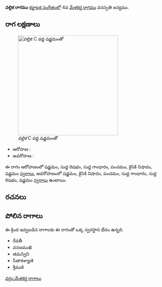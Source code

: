 {{Infobox ragam
	| name          	= వల్లిక
	| synonym	    	= 
	| mela          	= 
	| chakra        	= 
	| janaka        	= 
	| type          	= ఔదవ
	| arohanam      	= {{svaraC|S|R1|G1|P|N2|S'}} 
	| avarohanam    	= {{svaraC|S'|N2|P|G1|R1|S}}
	| jeeva         	=
	| chhaya        	=
	| nyasa         	=
	| vishesha      	= 
	| equivalent  		= 
}}
{{కర్ణాటక సంగీత రాగాలు}}
'''వల్లిక రాగము''' [[కర్ణాటక సంగీతం]]లో 4వ [[మేళకర్త రాగము]] వనస్పతి జన్యము. 


==రాగ లక్షణాలు==
[[Image:vallika_kb2wiki.png|thumb|right|316px|''వల్లిక'' C వద్ద షడ్జమంతో]]

* ఆరోహణ : {{svaraC|S|R1|G1|P|N2|S'}} 
* అవరోహణ : {{svaraC|S'|N2|P|G1|R1|S}}

ఈ రాగం ఆరోహణంలో షడ్జమం, సుద్ద  రిషభం, సుద్ద  గాంధారం, పంచమం, కైసికి నిషాదం, షడ్జమం [[స్వరాలు]], అవరోహణంలో షడ్జమం, కైసికి నిషాదం, పంచమం, సుద్ద  గాంధారం, సుద్ద  రిషభం, షడ్జమం [[స్వరాలు]] ఉంటాయి.

==రచనలు==



==పోలిన రాగాలు==
ఈ క్రింద ఇవ్వబడిన రాగాలకు ఈ రాగంతో ఒక్క స్వరస్థాన భేదం ఉన్నది.
* రేవతీ
* వనజముఖి
* తమస్విని
* సీతాకళ్యాణి
* శ్రీమణి



[[వర్గం:మేళకర్త రాగాలు]]